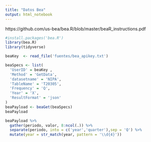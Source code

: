 ```yaml
---
title: "Datos Bea"
output: html_notebook
---
```


https://github.com/us-bea/bea.R/blob/master/beaR_instructions.pdf

```r
#install.packages('bea.R')
library(bea.R)
library(tidyverse)

```

```r
beaKey 	<- read_file('fuentes/bea_apikey.txt')
```

```r
beaSpecs <- list(
  'UserID' = beaKey ,
  'Method' = 'GetData',
  'datasetname' = 'NIPA',
  'TableName' = 'T20305',
  'Frequency' = 'Q',
  'Year' = 'X',
  'ResultFormat' = 'json'
)
beaPayload <- beaGet(beaSpecs)
beaPayload
```

```r
beaPayload %>% 
  gather(periodo, valor, 8:ncol(.)) %>% 
  separate(periodo, into = c('year','quarter'),sep = 'Q') %>% 
  mutate(year = str_match(year, pattern = '\\d{4}'))
```

